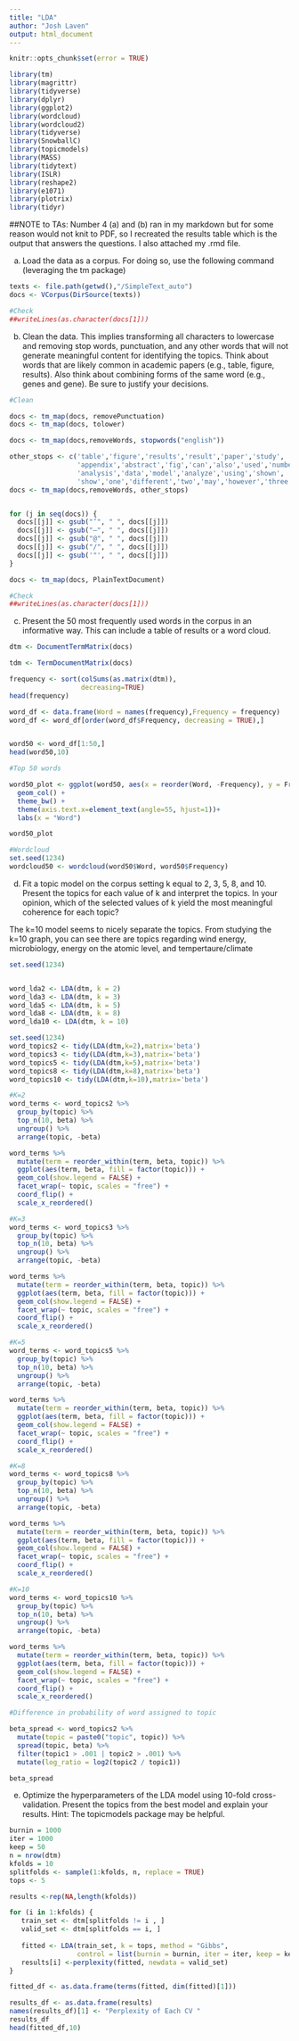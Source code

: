 ```yaml
---
title: "LDA"
author: "Josh Laven"
output: html_document
---
```


```r
knitr::opts_chunk$set(error = TRUE)
```

```r
library(tm)
library(magrittr)
library(tidyverse)
library(dplyr)
library(ggplot2)
library(wordcloud)
library(wordcloud2)
library(tidyverse)
library(SnowballC)
library(topicmodels)
library(MASS)
library(tidytext)
library(ISLR)
library(reshape2)
library(e1071)
library(plotrix)
library(tidyr)

```


##NOTE to TAs: 
Number 4 (a) and (b) ran in my markdown but for some reason would not knit to PDF,
so I recreated the results table which is the output that answers the questions. I also
attached my .rmd file.

(a) Load the data as a corpus. For doing so, use the following command (leveraging the tm package)
```r
texts <- file.path(getwd(),"/SimpleText_auto") 
docs <- VCorpus(DirSource(texts))

#Check
##writeLines(as.character(docs[1]))
```

(b) Clean the data. This implies transforming all characters to lowercase and removing stop words, punctuation, and any other words that will not generate meaningful content for identifying the topics. Think about words that are likely common in academic papers (e.g., table, figure, results). Also think about combining forms of the same word (e.g., genes and gene). Be sure to justify your decisions.
```r
#Clean

docs <- tm_map(docs, removePunctuation)
docs <- tm_map(docs, tolower)

docs <- tm_map(docs,removeWords, stopwords("english"))

other_stops <- c('table','figure','results','result','paper','study',
                 'appendix','abstract','fig','can','also','used','number',
                 'analysis','data','model','analyze','using','shown',
                 'show','one','different','two','may','however','three')
docs <- tm_map(docs,removeWords, other_stops)


for (j in seq(docs)) {
  docs[[j]] <- gsub("’", " ", docs[[j]])
  docs[[j]] <- gsub("—", " ", docs[[j]])
  docs[[j]] <- gsub("@", " ", docs[[j]])
  docs[[j]] <- gsub("/", " ", docs[[j]])
  docs[[j]] <- gsub('"', " ", docs[[j]])
}

docs <- tm_map(docs, PlainTextDocument)

#Check
##writeLines(as.character(docs[1]))
```


(c) Present the 50 most frequently used words in the corpus in an informative way. This can include a table of results or a word cloud.
```r
dtm <- DocumentTermMatrix(docs)

tdm <- TermDocumentMatrix(docs)

frequency <- sort(colSums(as.matrix(dtm)), 
                  decreasing=TRUE)
head(frequency)
```
```r
word_df <- data.frame(Word = names(frequency),Frequency = frequency)
word_df <- word_df[order(word_df$Frequency, decreasing = TRUE),]


word50 <- word_df[1:50,]
head(word50,10)
```


```r
#Top 50 words

word50_plot <- ggplot(word50, aes(x = reorder(Word, -Frequency), y = Frequency)) +
  geom_col() +
  theme_bw() +
  theme(axis.text.x=element_text(angle=55, hjust=1))+
  labs(x = "Word")

word50_plot
```


```r
#Wordcloud
set.seed(1234)
wordcloud50 <- wordcloud(word50$Word, word50$Frequency)
```

(d) Fit a topic model on the corpus setting k equal to 2, 3, 5, 8, and 10. Present the topics for each value of k and interpret the topics. In your opinion, which of the selected values of k yield the most meaningful coherence for each topic?

The k=10 model seems to nicely separate the topics. From studying the k=10 graph, you can see there are topics regarding wind energy, microbiology, energy on the atomic level, and tempertaure/climate
```r
set.seed(1234)


word_lda2 <- LDA(dtm, k = 2)
word_lda3 <- LDA(dtm, k = 3)
word_lda5 <- LDA(dtm, k = 5)
word_lda8 <- LDA(dtm, k = 8)
word_lda10 <- LDA(dtm, k = 10)


```

```r
set.seed(1234)
word_topics2 <- tidy(LDA(dtm,k=2),matrix='beta')
word_topics3 <- tidy(LDA(dtm,k=3),matrix='beta')
word_topics5 <- tidy(LDA(dtm,k=5),matrix='beta')
word_topics8 <- tidy(LDA(dtm,k=8),matrix='beta')
word_topics10 <- tidy(LDA(dtm,k=10),matrix='beta')

```


```r
#K=2
word_terms <- word_topics2 %>%
  group_by(topic) %>%
  top_n(10, beta) %>%
  ungroup() %>%
  arrange(topic, -beta)

word_terms %>%
  mutate(term = reorder_within(term, beta, topic)) %>%
  ggplot(aes(term, beta, fill = factor(topic))) +
  geom_col(show.legend = FALSE) +
  facet_wrap(~ topic, scales = "free") +
  coord_flip() +
  scale_x_reordered()

#K=3
word_terms <- word_topics3 %>%
  group_by(topic) %>%
  top_n(10, beta) %>%
  ungroup() %>%
  arrange(topic, -beta)

word_terms %>%
  mutate(term = reorder_within(term, beta, topic)) %>%
  ggplot(aes(term, beta, fill = factor(topic))) +
  geom_col(show.legend = FALSE) +
  facet_wrap(~ topic, scales = "free") +
  coord_flip() +
  scale_x_reordered()

#K=5
word_terms <- word_topics5 %>%
  group_by(topic) %>%
  top_n(10, beta) %>%
  ungroup() %>%
  arrange(topic, -beta)

word_terms %>%
  mutate(term = reorder_within(term, beta, topic)) %>%
  ggplot(aes(term, beta, fill = factor(topic))) +
  geom_col(show.legend = FALSE) +
  facet_wrap(~ topic, scales = "free") +
  coord_flip() +
  scale_x_reordered()

#K=8
word_terms <- word_topics8 %>%
  group_by(topic) %>%
  top_n(10, beta) %>%
  ungroup() %>%
  arrange(topic, -beta)

word_terms %>%
  mutate(term = reorder_within(term, beta, topic)) %>%
  ggplot(aes(term, beta, fill = factor(topic))) +
  geom_col(show.legend = FALSE) +
  facet_wrap(~ topic, scales = "free") +
  coord_flip() +
  scale_x_reordered()

#K=10
word_terms <- word_topics10 %>%
  group_by(topic) %>%
  top_n(10, beta) %>%
  ungroup() %>%
  arrange(topic, -beta)

word_terms %>%
  mutate(term = reorder_within(term, beta, topic)) %>%
  ggplot(aes(term, beta, fill = factor(topic))) +
  geom_col(show.legend = FALSE) +
  facet_wrap(~ topic, scales = "free") +
  coord_flip() +
  scale_x_reordered()
```

```r

#Difference in probability of word assigned to topic

beta_spread <- word_topics2 %>%
  mutate(topic = paste0("topic", topic)) %>%
  spread(topic, beta) %>%
  filter(topic1 > .001 | topic2 > .001) %>%
  mutate(log_ratio = log2(topic2 / topic1))

beta_spread
```



(e) Optimize the hyperparameters of the LDA model using 10-fold cross-validation. Present the topics from the best model and explain your results. Hint: The topicmodels package may be helpful.

```r

burnin = 1000
iter = 1000
keep = 50
n = nrow(dtm)
kfolds = 10
splitfolds <- sample(1:kfolds, n, replace = TRUE)
tops <- 5

results <-rep(NA,length(kfolds))

for (i in 1:kfolds) {
   train_set <- dtm[splitfolds != i , ]
   valid_set <- dtm[splitfolds == i, ]
   
   fitted <- LDA(train_set, k = tops, method = "Gibbs",
                 control = list(burnin = burnin, iter = iter, keep = keep))
   results[i] <-perplexity(fitted, newdata = valid_set)
}

fitted_df <- as.data.frame(terms(fitted, dim(fitted)[1]))

results_df <- as.data.frame(results)
names(results_df)[1] <- "Perplexity of Each CV "
results_df
head(fitted_df,10)
```
